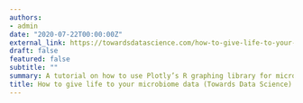 ```yaml
---
authors:
- admin
date: "2020-07-22T00:00:00Z"
external_link: https://towardsdatascience.com/how-to-give-life-to-your-microbiome-data-using-plotly-r-1892281183cf
draft: false
featured: false
subtitle: ""
summary: A tutorial on how to use Plotly’s R graphing library for microbiome data analysis and visualization.
title: How to give life to your microbiome data (Towards Data Science)
---
```



